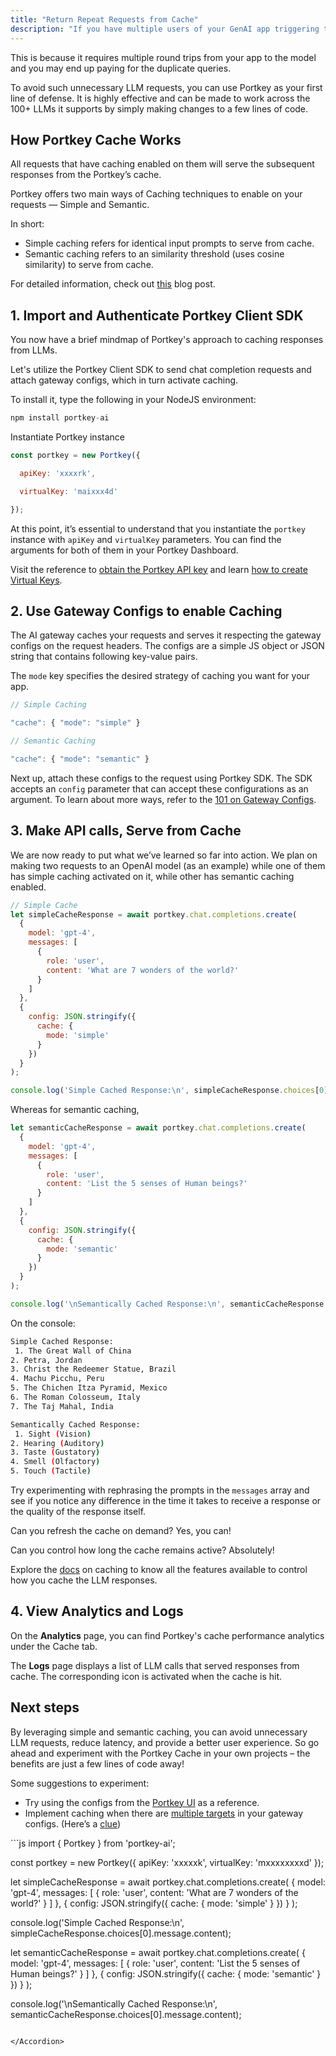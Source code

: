 ```yaml
---
title: "Return Repeat Requests from Cache"
description: "If you have multiple users of your GenAI app triggering the same or similar queries to your models, fetching LLM response from the models can be slow and expensive."
---
```


This is because it requires multiple round trips from your app to the model and you may end up paying for the duplicate queries.

To avoid such unnecessary LLM requests, you can use Portkey as your first line of defense. It is highly effective and can be made to work across the 100+ LLMs it supports by simply making changes to a few lines of code.

## How Portkey Cache Works

All requests that have caching enabled on them will serve the subsequent responses from the Portkey’s cache.

Portkey offers two main ways of Caching techniques to enable on your requests — Simple and Semantic.

In short:

* Simple caching refers for identical input prompts to serve from cache.
* Semantic caching refers to an similarity threshold (uses cosine similarity) to serve from cache.

For detailed information, check out [this](https://portkey.ai/blog/reducing-llm-costs-and-latency-semantic-cache/) blog post.

## 1\. Import and Authenticate Portkey Client SDK

You now have a brief mindmap of Portkey's approach to caching responses from LLMs.

Let's utilize the Portkey Client SDK to send chat completion requests and attach gateway configs, which in turn activate caching.

To install it, type the following in your NodeJS environment:



```js
npm install portkey-ai
```

Instantiate Portkey instance



```js
const portkey = new Portkey({

  apiKey: 'xxxxrk',

  virtualKey: 'maixxx4d'

});
```

At this point, it’s essential to understand that you instantiate the `portkey` instance with `apiKey` and `virtualKey` parameters. You can find the arguments for both of them in your Portkey Dashboard.

Visit the reference to [obtain the Portkey API key](https://portkey.ai/docs/api-reference/authentication) and learn [how to create Virtual Keys](https://portkey.ai/docs/product/ai-gateway-streamline-llm-integrations/virtual-keys#creating-virtual-keys).

## 2\. Use Gateway Configs to enable Caching

The AI gateway caches your requests and serves it respecting the gateway configs on the request headers. The configs are a simple JS object or JSON string that contains following key-value pairs.

The `mode` key specifies the desired strategy of caching you want for your app.



```js
// Simple Caching

"cache": { "mode": "simple" }

// Semantic Caching

"cache": { "mode": "semantic" }

```

Next up, attach these configs to the request using Portkey SDK. The SDK accepts an `config` parameter that can accept these configurations as an argument. To learn about more ways, refer to the [101 on Gateway Configs](https://github.com/Portkey-AI/gateway/blob/main/cookbook/getting-started/writing-your-first-gateway-config.md).

## 3\. Make API calls, Serve from Cache

We are now ready to put what we’ve learned so far into action. We plan on making two requests to an OpenAI model (as an example) while one of them has simple caching activated on it, while other has semantic caching enabled.



```js
// Simple Cache
let simpleCacheResponse = await portkey.chat.completions.create(
  {
    model: 'gpt-4',
    messages: [
      {
        role: 'user',
        content: 'What are 7 wonders of the world?'
      }
    ]
  },
  {
    config: JSON.stringify({
      cache: {
        mode: 'simple'
      }
    })
  }
);

console.log('Simple Cached Response:\n', simpleCacheResponse.choices[0].message.content);
```

Whereas for semantic caching,



```js
let semanticCacheResponse = await portkey.chat.completions.create(
  {
    model: 'gpt-4',
    messages: [
      {
        role: 'user',
        content: 'List the 5 senses of Human beings?'
      }
    ]
  },
  {
    config: JSON.stringify({
      cache: {
        mode: 'semantic'
      }
    })
  }
);

console.log('\nSemantically Cached Response:\n', semanticCacheResponse.choices[0].message.content);
```

On the console:

```sh
Simple Cached Response:
 1. The Great Wall of China
2. Petra, Jordan
3. Christ the Redeemer Statue, Brazil
4. Machu Picchu, Peru
5. The Chichen Itza Pyramid, Mexico
6. The Roman Colosseum, Italy
7. The Taj Mahal, India

Semantically Cached Response:
 1. Sight (Vision)
2. Hearing (Auditory)
3. Taste (Gustatory)
4. Smell (Olfactory)
5. Touch (Tactile)
```

Try experimenting with rephrasing the prompts in the `messages` array and see if you notice any difference in the time it takes to receive a response or the quality of the response itself.

Can you refresh the cache on demand? Yes, you can!

Can you control how long the cache remains active? Absolutely!

Explore the [docs](https://portkey.ai/docs/product/ai-gateway-streamline-llm-integrations/cache-simple-and-semantic) on caching to know all the features available to control how you cache the LLM responses.

## 4\. View Analytics and Logs

On the **Analytics** page, you can find Portkey's cache performance analytics under the Cache tab.



The **Logs** page displays a list of LLM calls that served responses from cache. The corresponding icon is activated when the cache is hit.

## Next steps

By leveraging simple and semantic caching, you can avoid unnecessary LLM requests, reduce latency, and provide a better user experience. So go ahead and experiment with the Portkey Cache in your own projects – the benefits are just a few lines of code away!

Some suggestions to experiment:

* Try using the configs from the [Portkey UI](https://github.com/Portkey-AI/gateway/blob/main/cookbook/getting-started/writing-your-first-gateway-config.md) as a reference.
* Implement caching when there are [multiple targets](https://github.com/Portkey-AI/portkey-cookbook/blob/main/ai-gateway/how-to-setup-fallback-from-openai-to-azure-openai.md#2-creating-fallback-configs) in your gateway configs. (Here’s a [clue](https://portkey.ai/docs/product/ai-gateway-streamline-llm-integrations/cache-simple-and-semantic#how-cache-works-with-configs))


<Accordion title="See the full code">
```js
import { Portkey } from 'portkey-ai';

const portkey = new Portkey({
  apiKey: 'xxxxxk',
  virtualKey: 'mxxxxxxxxd'
});

let simpleCacheResponse = await portkey.chat.completions.create(
  {
    model: 'gpt-4',
    messages: [
      {
        role: 'user',
        content: 'What are 7 wonders of the world?'
      }
    ]
  },
  {
    config: JSON.stringify({
      cache: {
        mode: 'simple'
      }
    })
  }
);

console.log('Simple Cached Response:\n', simpleCacheResponse.choices[0].message.content);

let semanticCacheResponse = await portkey.chat.completions.create(
  {
    model: 'gpt-4',
    messages: [
      {
        role: 'user',
        content: 'List the 5 senses of Human beings?'
      }
    ]
  },
  {
    config: JSON.stringify({
      cache: {
        mode: 'semantic'
      }
    })
  }
);

console.log('\nSemantically Cached Response:\n', semanticCacheResponse.choices[0].message.content);
```

</Accordion>

